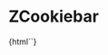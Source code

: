 
<Meta title="Notification/ZCookiebar" component="z-cookiebar" />

# ZCookiebar

<Preview>
  <Story name="ZCookiebar">
    {html`<z-cookiebar
      cookiepolicyurl="${text(
        "cookiepolicyurl",
        "https://my.zanichelli.it/privacy#Cookie"
      )}"
      hide="${boolean("hide", false)}"
    ></z-cookiebar>`}
  </Story>
</Preview>

<Props of="z-cookiebar" />

